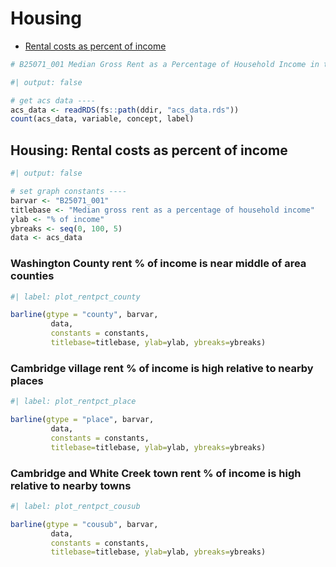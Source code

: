 
# Housing

- [Rental costs as percent of income](#housing-rental-costs-as-percent-of-income)


```r
# B25071_001 Median Gross Rent as a Percentage of Household Income in the Past 12 Months (Dollars) 
```


```r
#| output: false

# get acs data ----
acs_data <- readRDS(fs::path(ddir, "acs_data.rds"))
count(acs_data, variable, concept, label)

```

## Housing: Rental costs as percent of income


```r
#| output: false

# set graph constants ----
barvar <- "B25071_001"
titlebase <- "Median gross rent as a percentage of household income"
ylab <- "% of income"
ybreaks <- seq(0, 100, 5)
data <- acs_data

```


### Washington County rent % of income is near middle of area counties

```r
#| label: plot_rentpct_county

barline(gtype = "county", barvar,
         data,
         constants = constants,
         titlebase=titlebase, ylab=ylab, ybreaks=ybreaks)

```


### Cambridge village rent % of income is high relative to nearby places

```r
#| label: plot_rentpct_place

barline(gtype = "place", barvar,
         data,
         constants = constants,
         titlebase=titlebase, ylab=ylab, ybreaks=ybreaks)

```


### Cambridge and White Creek town rent % of income is high relative to nearby towns

```r
#| label: plot_rentpct_cousub

barline(gtype = "cousub", barvar,
         data,
         constants = constants,
         titlebase=titlebase, ylab=ylab, ybreaks=ybreaks)

```


